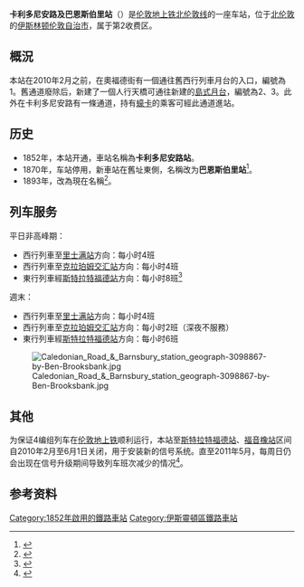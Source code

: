 {{Infobox London station
| name = Caledonian Road & Barnsbury
| image_name = Caledonian Road and Barnsbury railway station MMB 03.jpg
| locale = [[巴恩斯伯里|巴恩斯伯里]]
| borough = [[伊斯林顿伦敦自治市|伊斯林顿伦敦自治市]]
| manager = [[伦敦地上铁|伦敦地上铁]]
| owner = [[英国国营铁路公司|英国国营铁路公司]]
| symbol = overground
| gridref =
| railcode = CIR
| platforms = 2
| fare_zone = 2
<!--
| railexits0405 = 0.117
| railexits0506 = {{increase}} 0.136
| railexits0607 = {{increase}} 0.442
| railexits0708 = {{decrease}} 0.398
| railexits0809 = {{increase}} 0.474
| railexits0910 = {{decrease}} 0.382 -->
| railexits1011 = {{increase}} 0.576
| railexits1112 = {{increase}} 0.978
| railexits1213 = {{increase}} 1.274
| railexits1314 = {{increase}} 1.595
| railexits1415 = {{increase}} 1.690
| latitude = 51.5432
| longitude = -0.1145
| events1  = 营业中
| years1 = 1870
| access = yes
| access_note = <ref>{{Cite map/London Overground Map}}</ref><ref>{{Cite map/Standard Tube Map}}</ref>
| dft_category = E
}}

'''卡利多尼安路及巴恩斯伯里站'''（{{lang-en|Caledonian Road & Barnsbury railway station}}）是[[伦敦地上铁|伦敦地上铁]][[北伦敦线|北伦敦线]]的一座车站，位于[[北伦敦|北伦敦]]的[[伊斯林顿伦敦自治市|伊斯林顿伦敦自治市]]，属于第2收费区。

==概況==
本站在2010年2月之前，在奧福德街有一個通往舊西行列車月台的入口，編號為1。舊通道廢除后，新建了一個人行天橋可通往新建的[[島式月台|島式月台]]，編號為2、3。此外在卡利多尼安路有一條通道，持有[[蠔卡|蠔卡]]的乘客可經此通道進站。

==历史==
*1852年，本站开通，車站名稱為'''卡利多尼安路站'''。
*1870年，车站停用，新車站在舊址東側，名稱改为'''巴恩斯伯里站'''<ref>{{Cite web |url=http://www.disused-stations.org.uk/b/barnsbury/index.shtml |title=Disused Stations: Barnsbury |access-date=2016-11-16 |archive-date=2020-02-17 |archive-url=https://web.archive.org/web/20200217222049/http://www.disused-stations.org.uk/b/barnsbury/index.shtml |dead-url=no }}</ref>。
*1893年，改為現在名稱<ref>{{Cite web |url=http://www.british-history.ac.uk/report.aspx?compid=7111 |title=存档副本 |access-date=2016-11-16 |archive-date=2014-12-05 |archive-url=https://web.archive.org/web/20141205021230/http://www.british-history.ac.uk/report.aspx?compid=7111 |dead-url=no }}</ref>。

==列车服务==
平日非高峰期：
*西行列車至[[里士满站|里士满站]]方向：每小时4班
*西行列車至[[克拉珀姆交汇站|克拉珀姆交汇站]]方向：每小时4班
*東行列車經[[斯特拉特福德站|斯特拉特福德站]]方向：每小时8班<ref>{{NRtimes|May 2016|59}}</ref>

週末：
*西行列車至[[里士满站|里士满站]]方向：每小时4班
*西行列車至[[克拉珀姆交汇站|克拉珀姆交汇站]]方向：每小时2班（深夜不服務）
*東行列車經[[斯特拉特福德站|斯特拉特福德站]]方向：每小时6班

[[File:Caledonian_Road_&_Barnsbury_station_geograph-3098867-by-Ben-Brooksbank.jpg|thumb]]

==其他==
为保证4编组列车在[[伦敦地上铁|伦敦地上铁]]顺利运行，本站至[[斯特拉特福德站|斯特拉特福德站]]、[[福音橡站|福音橡站]]区间自2010年2月至6月1日关闭，用于安装新的信号系统。直至2011年5月，每周日仍会出现在信号升级期间导致列车班次减少的情况<ref name="nll-closure">{{cite news|url=http://www.tfl.gov.uk/corporate/media/newscentre/archive/14278.aspx|title=London Overground to close from Gospel Oak to Stratford as part of £326m upgrade to deliver longer, more frequent trains|date=15 February 2010|publisher=TfL|accessdate=29 May 2011|archive-date=2012-09-30|archive-url=https://web.archive.org/web/20120930070731/http://www.tfl.gov.uk/corporate/media/newscentre/archive/14278.aspx|dead-url=no}}</ref>。

==参考资料==
{{reflist}}

{{倫敦地上鐵北倫敦線}}

{{DEFAULTSORT:Caledonian Road & Barnsbury}}
[[Category:1852年啟用的鐵路車站|Category:1852年啟用的鐵路車站]]
[[Category:伊斯靈頓區鐵路車站|Category:伊斯靈頓區鐵路車站]]